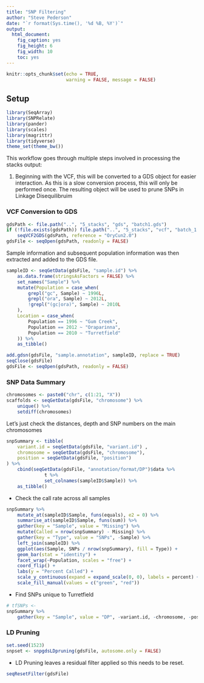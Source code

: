```yaml
---
title: "SNP Filtering"
author: "Steve Pederson"
date: "`r format(Sys.time(), '%d %B, %Y')`"
output: 
  html_document: 
    fig_caption: yes
    fig_height: 6
    fig_width: 10
    toc: yes
---
```


```r
knitr::opts_chunk$set(echo = TRUE,
                      warning = FALSE, message = FALSE)
```

## Setup

```r
library(SeqArray)
library(SNPRelate)
library(pander)
library(scales)
library(magrittr)
library(tidyverse)
theme_set(theme_bw())
```

This workflow goes through multiple steps involved in processing the stacks output:

1. Beginning with the VCF, this will be converted to a GDS object for easier interaction.
As this is a slow conversion process, this will only be performed once.
The resulting object will be used to prune SNPs in Linkage Disequilibruim


### VCF Conversion to GDS

```r
gdsPath <- file.path("..", "5_stacks", "gds", "batch1.gds")
if (!file.exists(gdsPath)) file.path("..", "5_stacks", "vcf", "batch_1.vcf.gz") %>%
    seqVCF2GDS(gdsPath, reference = "OryCun2.0")
gdsFile <- seqOpen(gdsPath, readonly = FALSE)
```

Sample information and subsequent population information was then extracted and added to the GDS file.

```r
sampleID <- seqGetData(gdsFile, "sample.id") %>%
    as.data.frame(stringsAsFactors = FALSE) %>%
    set_names("Sample") %>%
    mutate(Population = case_when(
        grepl("gc", Sample) ~ 1996L,
        grepl("ora", Sample) ~ 2012L,
        !grepl("(gc|ora)", Sample) ~ 2010L
    ),
    Location = case_when(
        Population == 1996 ~ "Gum Creek",
        Population == 2012 ~ "Oraparinna",
        Population == 2010 ~ "Turretfield"
    )) %>%
    as_tibble()
```

```r
add.gdsn(gdsFile, "sample.annotation", sampleID, replace = TRUE)
seqClose(gdsFile)
gdsFile <- seqOpen(gdsPath, readonly = FALSE)
```

### SNP Data Summary

```r
chromosomes <- paste0("chr", c(1:21, "X"))
scaffolds <- seqGetData(gdsFile, "chromosome") %>%
    unique() %>%
    setdiff(chromosomes)
```


Let's just check the distances, depth and SNP numbers on the main chromosomes

```r
snpSummary <- tibble(
    variant.id = seqGetData(gdsFile, "variant.id") ,
    chromosome = seqGetData(gdsFile, "chromosome"),
    position = seqGetData(gdsFile, "position")
) %>%
    cbind(seqGetData(gdsFile, "annotation/format/DP")$data %>% 
              t %>%
              set_colnames(sampleID$Sample)) %>%
    as_tibble()
```

- Check the call rate across all samples

```r
snpSummary %>%
    mutate_at(sampleID$Sample, funs(equals), e2 = 0) %>%
    summarise_at(sampleID$Sample, funs(sum)) %>%
    gather(key = "Sample", value = "Missing") %>%
    mutate(Called = nrow(snpSummary) - Missing) %>%
    gather(key = "Type", value = "SNPs", -Sample) %>%
    left_join(sampleID) %>%
    ggplot(aes(Sample, SNPs / nrow(snpSummary), fill = Type)) +
    geom_bar(stat = "identity") +
    facet_wrap(~Population, scales = "free") +
    coord_flip() +
    labs(y = "Percent Called") +
    scale_y_continuous(expand = expand_scale(0, 0), labels = percent) +
    scale_fill_manual(values = c("green", "red"))
```

- Find SNPs unique to Turretfield

```r
# tfSNPs <- 
snpSummary %>% 
    gather(key = "Sample", value = "DP", -variant.id, -chromosome, -position)
```


### LD Pruning


```r
set.seed(1523)
snpset <- snpgdsLDpruning(gdsFile, autosome.only = FALSE)
```

- LD Pruning leaves a residual filter applied so this needs to be reset.

```r
seqResetFilter(gdsFile) 
```

